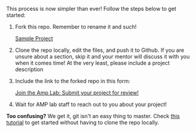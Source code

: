 This process is now simpler than ever! Follow the steps below to get started:

1. Fork this repo. Remember to rename it and such!

    <a class="btn" href="https://github.com/Amp-Lab-at-VT/SampleProject/fork" >Sample Project</a>

2. Clone the repo locally, edit the files, and push it to Github. If you are unsure about a section, skip it and your mentor will discuss it with you when it comes time! At the very least, please include a project description

3. Include the link to the forked repo in this form:

    <a class="btn" href="https://github.com/Amp-Lab-at-VT/website/issues/new/choose" >Join the Amp Lab: Submit your project for review!</a>

4. Wait for AMP lab staff to reach out to you about your project!

**Too confusing?** We get it, git isn't an easy thing to master. Check <a href = "/beginners_guide">this tutorial</a> to get started without having to clone the repo locally.
